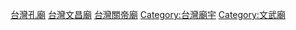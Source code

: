 {{Commons_category}}

[[Category:台灣孔廟|]]
[[Category:台灣文昌廟|]]
[[Category:台灣關帝廟|]]
[[Category:台灣廟宇|Category:台灣廟宇]]
[[Category:文武廟|Category:文武廟]]